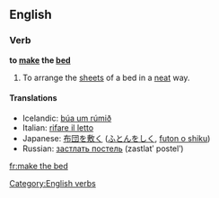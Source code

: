 ==English==

===Verb===
'''to [[make]] the [[bed]]'''

# To arrange the [[sheets]] of a bed in a [[neat]] way.

====Translations====
*Icelandic: [[búa um rúmið]]
*Italian: [[rifare il letto]]
*Japanese: [[布団を敷く]] ([[ふとんをしく]], [[futon o shiku]])
*Russian: [[застлать постель]] (zastlatʹ postelʹ)

[[Category:English verbs]]

[[fr:make the bed]]